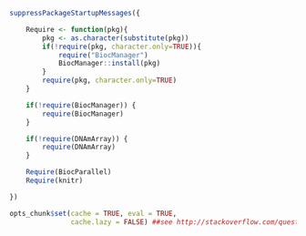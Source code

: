 
```r

suppressPackageStartupMessages({

    Require <- function(pkg){
        pkg <- as.character(substitute(pkg))
        if(!require(pkg, character.only=TRUE)){
            require("BiocManager")
            BiocManager::install(pkg)
        }
        require(pkg, character.only=TRUE)
    }

    if(!require(BiocManager)) {
        require(BiocManager)
    }

    if(!require(DNAmArray)) {
        require(DNAmArray)
    }

    Require(BiocParallel)
    Require(knitr)

})

opts_chunk$set(cache = TRUE, eval = TRUE,
               cache.lazy = FALSE) ##see http://stackoverflow.com/questions/39417003/long-vectors-not-supported-yet-error-in-rmd-but-not-in-r-script

```
